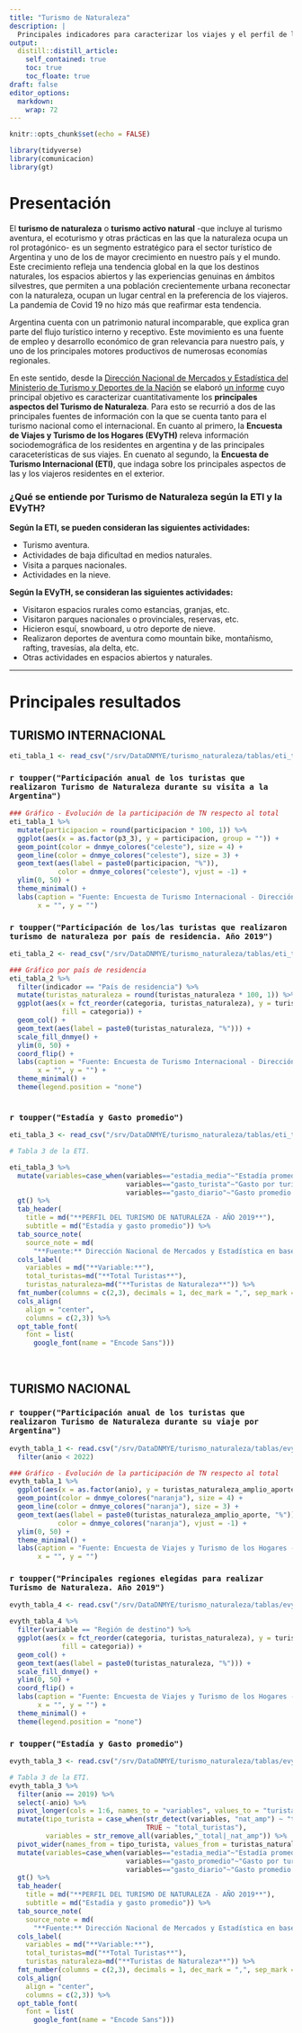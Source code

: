 ```yaml
---
title: "Turismo de Naturaleza"
description: |
  Principales indicadores para caracterizar los viajes y el perfil de las y los viajeros, nacionales y extranjeros, que realizan Turismo de Naturaleza en Argentina.
output:
  distill::distill_article:
    self_contained: true
    toc: true
    toc_floate: true
draft: false    
editor_options: 
  markdown: 
    wrap: 72
---
```



```r
knitr::opts_chunk$set(echo = FALSE)
```

```r
library(tidyverse)
library(comunicacion)
library(gt)
```

# Presentación 

El **turismo de naturaleza** o **turismo activo natural** -que incluye al turismo aventura, el ecoturismo y otras prácticas en las que la naturaleza ocupa un rol protagónico- es un segmento estratégico para el sector turístico de Argentina y uno de los de mayor crecimiento en nuestro país y el mundo. Este crecimiento refleja una tendencia global en la que los destinos naturales, los espacios abiertos y las experiencias genuinas en ámbitos silvestres, que permiten a una población crecientemente urbana reconectar con la naturaleza, ocupan un lugar central en la preferencia de los viajeros. La pandemia de Covid 19 no hizo más que reafirmar esta tendencia.

Argentina cuenta con un patrimonio natural incomparable, que explica gran parte del flujo turístico interno y receptivo. Este movimiento es una fuente de empleo y desarrollo económico de gran relevancia para nuestro país, y uno de los principales motores productivos de numerosas economías regionales.

En este sentido, desde la [Dirección Nacional de Mercados y Estadística del Ministerio de Turismo y Deportes de la Nación](https://www.yvera.tur.ar/sinta/) se elaboró [un informe](https://tableros.yvera.tur.ar/institucional/turismo-naturaleza/turismo-naturaleza.html) cuyo principal objetivo es caracterizar cuantitativamente los **principales aspectos del Turismo de Naturaleza**. Para esto se recurrió a dos de las principales fuentes de información con la que se cuenta tanto para el turismo nacional como el internacional. En cuanto al primero, la **Encuesta de Viajes y Turismo de los Hogares (EVyTH)** releva información sociodemográfica de los residentes en argentina y de las principales caraceterísticas de sus viajes. En cuenato al segundo, la **Encuesta de Turismo Internacional (ETI)**, que indaga sobre los principales aspectos de las y los viajeros residentes en el exterior.


### ¿Qué se entiende por Turismo de Naturaleza según la ETI y la EVyTH? {-}

**Según la ETI, se pueden consideran las siguientes actividades:**

- Turismo aventura.
- Actividades de baja diﬁcultad en medios naturales.
- Visita a parques nacionales.
- Actividades en la nieve.

**Según la EVyTH, se consideran las siguientes actividades:**

- Visitaron espacios rurales como estancias, granjas, etc.
- Visitaron parques nacionales o provinciales, reservas, etc.
- Hicieron esquí, snowboard, u otro deporte de nieve.
- Realizaron deportes de aventura como mountain bike, montañismo, rafting, travesías, ala delta, etc.
- Otras actividades en espacios abiertos y naturales.


***

# Principales resultados {-}

## TURISMO INTERNACIONAL

```r
eti_tabla_1 <- read_csv("/srv/DataDNMYE/turismo_naturaleza/tablas/eti_tabla_1.csv")
```


### `r toupper("Participación anual de los turistas que realizaron Turismo de Naturaleza durante su visita a la Argentina")`

```r
### Gráfico - Evolución de la participación de TN respecto al total
eti_tabla_1 %>% 
  mutate(participacion = round(participacion * 100, 1)) %>% 
  ggplot(aes(x = as.factor(p3_3), y = participacion, group = "")) +
  geom_point(color = dnmye_colores("celeste"), size = 4) +
  geom_line(color = dnmye_colores("celeste"), size = 3) +
  geom_text(aes(label = paste0(participacion, "%")), 
            color = dnmye_colores("celeste"), vjust = -1) +
  ylim(0, 50) +
  theme_minimal() +
  labs(caption = "Fuente: Encuesta de Turismo Internacional - Dirección Nacional de Mercados y Estadística - MINTURDEP",
       x = "", y = "")
```


### `r toupper("Participación de los/las turistas que realizaron turismo de naturaleza por país de residencia. Año 2019")`


```r
eti_tabla_2 <- read_csv("/srv/DataDNMYE/turismo_naturaleza/tablas/eti_tabla_2.csv")
```
```r
### Gráfico por país de residencia
eti_tabla_2 %>% 
  filter(indicador == "País de residencia") %>% 
  mutate(turistas_naturaleza = round(turistas_naturaleza * 100, 1)) %>% 
  ggplot(aes(x = fct_reorder(categoria, turistas_naturaleza), y = turistas_naturaleza,
             fill = categoria)) +
  geom_col() +
  geom_text(aes(label = paste0(turistas_naturaleza, "%"))) +
  scale_fill_dnmye() +
  ylim(0, 50) + 
  coord_flip() +
  labs(caption = "Fuente: Encuesta de Turismo Internacional - Dirección Nacional de Mercados y Estadística - MINTURDEP",
       x = "", y = "") +
  theme_minimal() +
  theme(legend.position = "none")
  
```

### `r toupper("Estadía y Gasto promedio")`


```r
eti_tabla_3 <- read_csv("/srv/DataDNMYE/turismo_naturaleza/tablas/eti_tabla_3.csv")
```

```r
# Tabla 3 de la ETI.

eti_tabla_3 %>%
  mutate(variables=case_when(variables=="estadia_media"~"Estadía promedio en la Argentina (en noches)",
                             variables=="gasto_turista"~"Gasto por turista (en US$)",
                             variables=="gasto_diario"~"Gasto promedio diario (en US$)")) %>% 
  gt() %>%
  tab_header(
    title = md("**PERFIL DEL TURISMO DE NATURALEZA - AÑO 2019**"),
    subtitle = md("Estadía y gasto promedio")) %>%
  tab_source_note(
    source_note = md(
      "**Fuente:** Dirección Nacional de Mercados y Estadística en base a la Encuesta de Turismo Internacional (ETI).")) %>% 
  cols_label(
    variables = md("**Variable:**"),
    total_turistas=md("**Total Turistas**"),
    turistas_naturaleza=md("**Turistas de Naturaleza**")) %>% 
  fmt_number(columns = c(2,3), decimals = 1, dec_mark = ",", sep_mark = ".") %>% 
  cols_align(
    align = "center",
    columns = c(2,3)) %>% 
  opt_table_font(
    font = list(
      google_font(name = "Encode Sans")))
```

<br>

## TURISMO NACIONAL


### `r toupper("Participación anual de los turistas que realizaron Turismo de Naturaleza durante su viaje por Argentina")`

```r
evyth_tabla_1 <- read.csv("/srv/DataDNMYE/turismo_naturaleza/tablas/evyth/evyth_tabla_1.csv") %>% 
  filter(anio < 2022)
```

```r
### Gráfico - Evolución de la participación de TN respecto al total
evyth_tabla_1 %>% 
  ggplot(aes(x = as.factor(anio), y = turistas_naturaleza_amplio_aporte, group = "")) +
  geom_point(color = dnmye_colores("naranja"), size = 4) +
  geom_line(color = dnmye_colores("naranja"), size = 3) +
  geom_text(aes(label = paste0(turistas_naturaleza_amplio_aporte, "%")), 
            color = dnmye_colores("naranja"), vjust = -1) +
  ylim(0, 50) +
  theme_minimal() +
  labs(caption = "Fuente: Encuesta de Viajes y Turismo de los Hogares - Dirección Nacional de Mercados y Estadística - MINTURDEP",
       x = "", y = "")
```


### `r toupper("Principales regiones elegidas para realizar Turismo de Naturaleza. Año 2019")`


```r
evyth_tabla_4 <- read.csv("/srv/DataDNMYE/turismo_naturaleza/tablas/evyth/evyth_tabla_4.csv")
```

```r
evyth_tabla_4 %>% 
  filter(variable == "Región de destino") %>% 
  ggplot(aes(x = fct_reorder(categoria, turistas_naturaleza), y = turistas_naturaleza,
             fill = categoria)) +
  geom_col() +
  geom_text(aes(label = paste0(turistas_naturaleza, "%"))) +
  scale_fill_dnmye() +
  ylim(0, 50) + 
  coord_flip() +
  labs(caption = "Fuente: Encuesta de Viajes y Turismo de los Hogares - Dirección Nacional de Mercados y Estadística - MINTURDEP",
       x = "", y = "") +
  theme_minimal() +
  theme(legend.position = "none")
```



### `r toupper("Estadía y Gasto promedio")`


```r
evyth_tabla_3 <- read.csv("/srv/DataDNMYE/turismo_naturaleza/tablas/evyth/evyth_tabla_3.csv")
```

```r
# Tabla 3 de la ETI.
evyth_tabla_3 %>% 
  filter(anio == 2019) %>%
  select(-anio) %>% 
  pivot_longer(cols = 1:6, names_to = "variables", values_to = "turistas_naturaleza") %>% 
  mutate(tipo_turista = case_when(str_detect(variables, "nat_amp") ~ "turistas_naturaleza",
                                  TRUE ~ "total_turistas"),
         variables = str_remove_all(variables,"_total|_nat_amp")) %>% 
  pivot_wider(names_from = tipo_turista, values_from = turistas_naturaleza) %>% 
  mutate(variables=case_when(variables=="estadia_media"~"Estadía promedio en la Argentina (en noches)",
                             variables=="gasto_promedio"~"Gasto por turista (en US$)",
                             variables=="gasto_diario"~"Gasto promedio diario (en US$)")) %>% 
  gt() %>%
  tab_header(
    title = md("**PERFIL DEL TURISMO DE NATURALEZA - AÑO 2019**"),
    subtitle = md("Estadía y gasto promedio")) %>%
  tab_source_note(
    source_note = md(
      "**Fuente:** Dirección Nacional de Mercados y Estadística en base a la Encuesta de Turismo Internacional (ETI).")) %>% 
  cols_label(
    variables = md("**Variable:**"),
    total_turistas=md("**Total Turistas**"),
    turistas_naturaleza=md("**Turistas de Naturaleza**")) %>% 
  fmt_number(columns = c(2,3), decimals = 1, dec_mark = ",", sep_mark = ".") %>% 
  cols_align(
    align = "center",
    columns = c(2,3)) %>% 
  opt_table_font(
    font = list(
      google_font(name = "Encode Sans")))
```

